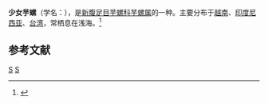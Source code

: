 {{Speciesbox 
| taxon = Conus emaciatus
| authority = Reeve, 1849
| image = Conus emaciatus 1.jpg
}}
'''少女芋螺'''（学名：''{{lang|la|Conus emaciatus}}''），是[[新腹足目|新腹足目]][[芋螺科|芋螺科]][[芋螺属|芋螺属]]的一种。主要分布于[[越南|越南]]、[[印度尼西亚|印度尼西亚]]、[[台湾|台湾]]，常栖息在浅海。<ref>{{cite web|url=http://shell.sinica.edu.tw/chinese/shellbase_detail.php?science_no=1545|title=国际贝库：少女芋螺|publisher=台湾贝类资料库|accessdate=2009-08-11|archive-date=2016-03-04|archive-url=https://web.archive.org/web/20160304125355/http://shell.sinica.edu.tw/chinese/shellbase_detail.php?science_no=1545|dead-url=no}}</ref>

== 参考文献 ==
{{reflist}}
{{Taxonbar|from=Q587563}}

[[Category:芋螺属|S]]
[[Category:1849年描述的动物|S]]